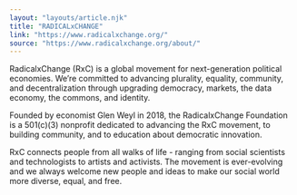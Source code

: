 ```yaml
---
layout: "layouts/article.njk"
title: "RADICALxCHANGE"
link: "https://www.radicalxchange.org/"
source: "https://www.radicalxchange.org/about/"
---
```


RadicalxChange (RxC) is a global movement for next-generation political economies. We’re committed to advancing plurality, equality, community, and decentralization through upgrading democracy, markets, the data economy, the commons, and identity.

Founded by economist Glen Weyl in 2018, the RadicalxChange Foundation is a 501(c)(3) nonprofit dedicated to advancing the RxC movement, to building community, and to education about democratic innovation.

RxC connects people from all walks of life - ranging from social scientists and technologists to artists and activists. The movement is ever-evolving and we always welcome new people and ideas to make our social world more diverse, equal, and free.